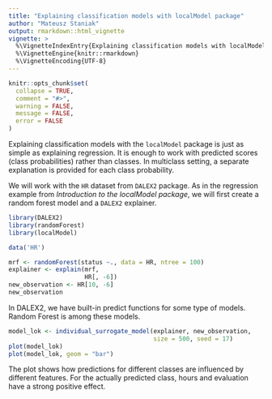 ---
title: "Explaining classification models with localModel package"
author: "Mateusz Staniak"
output: rmarkdown::html_vignette
vignette: >
  %\VignetteIndexEntry{Explaining classification models with localModel package}
  %\VignetteEngine{knitr::rmarkdown}
  %\VignetteEncoding{UTF-8}
---

```{r setup, include = FALSE}
knitr::opts_chunk$set(
  collapse = TRUE,
  comment = "#>",
  warning = FALSE,
  message = FALSE,
  error = FALSE
)
```

Explaining classification models with the `localModel` package is just as simple as explaining regression.
It is enough to work with predicted scores (class probabilities) rather than classes. 
In multiclass setting, a separate explanation is provided for each class probability.

We will work with the `HR` dataset from `DALEX2` package.
As in the regression example from _Introduction to the localModel package_, we will first create a random forest model and a `DALEX2` explainer.

```{r model}
library(DALEX2)
library(randomForest)
library(localModel)

data('HR')

mrf <- randomForest(status ~., data = HR, ntree = 100)
explainer <- explain(mrf, 
                     HR[, -6])
new_observation <- HR[10, -6]
new_observation
```

In DALEX2, we have built-in predict functions for some type of models. Random Forest is among these models.

```{r explanation}
model_lok <- individual_surrogate_model(explainer, new_observation, 
                                        size = 500, seed = 17)
plot(model_lok)
plot(model_lok, geom = "bar")
```

The plot shows how predictions for different classes are influenced by different features.
For the actually predicted class, hours and evaluation have a strong positive effect.
